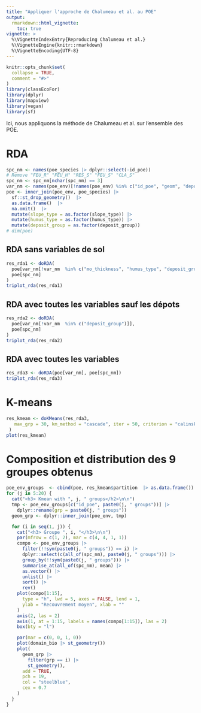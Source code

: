 ```yaml
---
title: "Appliquer l'approche de Chalumeau et al. au POE"
output: 
  rmarkdown::html_vignette:
    toc: true
vignette: >
  %\VignetteIndexEntry{Reproducing Chalumeau et al.}
  %\VignetteEngine{knitr::rmarkdown}
  %\VignetteEncoding{UTF-8}
---
```


```r
knitr::opts_chunk$set(
  collapse = TRUE,
  comment = "#>"
)
library(classEcoFor)
library(dplyr)
library(mapview)
library(vegan)
library(sf)
```

Ici, nous appliquons la méthode de Chalumeau et al. sur l'ensemble des POE. 

# RDA 

```R
spc_nm <- names(poe_species |> dplyr::select(-id_poe)) 
# Remove "FEU_R" "FEU_H" "RES_S" "FEU_S" "CLA_S"
spc_nm <- spc_nm[nchar(spc_nm) == 3]
var_nm <- names(poe_env)[!names(poe_env) %in% c("id_poe", "geom", "deposit_type", "potential_vegetation")]
poe <- inner_join(poe_env, poe_species) |> 
  sf::st_drop_geometry()  |>
  as.data.frame()  |>
  na.omit()  |>
  mutate(slope_type = as.factor(slope_type)) |>
  mutate(humus_type = as.factor(humus_type)) |>
  mutate(deposit_group = as.factor(deposit_group))
# dim(poe)
```

## RDA sans variables de sol 

```R
res_rda1 <- doRDA(
  poe[var_nm[!var_nm  %in% c("mo_thickness", "humus_type", "deposit_group")]], 
  poe[spc_nm]
)
triplot_rda(res_rda1)
```

## RDA avec toutes les variables sauf les dépots

```R
res_rda2 <- doRDA(
  poe[var_nm[!var_nm  %in% c("deposit_group")]], 
  poe[spc_nm]
)
triplot_rda(res_rda2)
```


## RDA avec toutes les variables

```R
res_rda3 <- doRDA(poe[var_nm], poe[spc_nm])
triplot_rda(res_rda3)
```


# K-means

```R
res_kmean <- doKMeans(res_rda3,
   max_grp = 30, km_method = "cascade", iter = 50, criterion = "calinski"
 )
plot(res_kmean)
```



# Composition et distribution des 9 groupes obtenus


```R
poe_env_groups  <- cbind(poe, res_kmean$partition  |> as.data.frame())
for (j in 5:20) {
  cat("<h3> Kmean with ", j, " groups</h2>\n\n")
  tmp <- poe_env_groups[c("id_poe", paste0(j, " groups"))] |>
    dplyr::rename(grp = paste0(j, " groups"))
  geom_grp <- dplyr::inner_join(poe_env, tmp)

  for (i in seq(1, j)) {
    cat("<h3> Groupe ", i, "</h3>\n\n")
    par(mfrow = c(1, 2), mar = c(4, 4, 1, 1))
    compo <- poe_env_groups |>
      filter(!!sym(paste0(j, " groups")) == i) |>
      dplyr::select(c(all_of(spc_nm), paste0(j, " groups"))) |>
      group_by(!!sym(paste0(j, " groups"))) |>
      summarise_at(all_of(spc_nm), mean) |>
      as.vector() |>
      unlist() |>
      sort() |>
      rev()
    plot(compo[1:15],
      type = "h", lwd = 5, axes = FALSE, lend = 1,
      ylab = "Recouvrement moyen", xlab = ""
    )
    axis(2, las = 2)
    axis(1, at = 1:15, labels = names(compo[1:15]), las = 2)
    box(bty = "l")

    par(mar = c(0, 0, 1, 0))
    plot(domain_bio |> st_geometry())
    plot(
      geom_grp |>
        filter(grp == i) |>
        st_geometry(),
      add = TRUE,
      pch = 19,
      col = "steelblue",
      cex = 0.7
    )
  }
}
```

